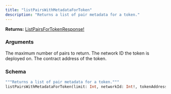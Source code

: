 ```yaml
---
title: "listPairsWithMetadataForToken"
description: "Returns a list of pair metadata for a token."
---
```


**Returns:** [ListPairsForTokenResponse!](/api-reference/types#listpairsfortokenresponse)

### Arguments

<ResponseField name="limit" type="Int">
  The maximum number of pairs to return.
</ResponseField>

<ResponseField name="networkId" type="Int!" required>
  The network ID the token is deployed on.
</ResponseField>

<ResponseField name="tokenAddress" type="String!" required>
  The contract address of the token.
</ResponseField>

### Schema


```graphql 
"""Returns a list of pair metadata for a token."""
listPairsWithMetadataForToken(limit: Int, networkId: Int!, tokenAddress: String!): ListPairsForTokenResponse!
```
